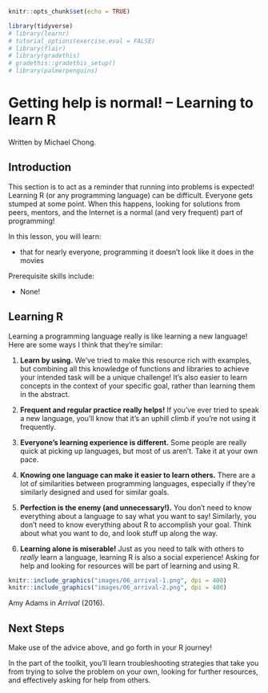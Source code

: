 
```r
knitr::opts_chunk$set(echo = TRUE)

library(tidyverse)
# library(learnr)
# tutorial_options(exercise.eval = FALSE)
# library(flair)
# library(gradethis)
# gradethis::gradethis_setup()
# library(palmerpenguins)
```

# Getting help is normal! -- Learning to learn R

Written by Michael Chong.

## Introduction

This section is to act as a reminder that running into problems is expected! Learning R (or any programming language) can be difficult. Everyone gets stumped at some point. When this happens, looking for solutions from peers, mentors, and the Internet is a normal (and very frequent) part of programming! 

In this lesson, you will learn:

- that for nearly everyone, programming it doesn't look like it does in the movies

Prerequisite skills include:

- None!

## Learning R 

Learning a programming language really is like learning a new language! Here are some ways I think that they're similar:

1. **Learn by using.** We've tried to make this resource rich with examples, but combining all this knowledge of functions and libraries to achieve your intended task will be a unique challenge! It's also easier to learn concepts in the context of your specific goal, rather than learning them in the abstract.

2. **Frequent and regular practice really helps!** If you've ever tried to speak a new language, you'll know that it's an uphill climb if you're not using it frequently. 

3. **Everyone's learning experience is different.** Some people are really quick at picking up languages, but most of us aren't. Take it at your own pace. 

4. **Knowing one language can make it easier to learn others.** There are a lot of similarities between programming languages, especially if they're similarly designed and used for similar goals.

5. **Perfection is the enemy (and unnecessary!).** You don't need to know everything about a language to say what you want to say! Similarly, you don't need to know everything about R to accomplish your goal. Think about what you want to do, and look stuff up along the way.

6. **Learning alone is miserable!** Just as you need to talk with others to *really* learn a language, learning R is also a social experience! Asking for help and looking for resources will be part of learning and using R.

```r
knitr::include_graphics("images/06_arrival-1.png", dpi = 400)
knitr::include_graphics("images/06_arrival-2.png", dpi = 400)
```

Amy Adams in *Arrival* (2016).

## Next Steps

Make use of the advice above, and go forth in your R journey! 

In the part of the toolkit, you'll learn troubleshooting strategies that take you from trying to solve the problem on your own, looking for further resources, and effectively asking for help from others.








